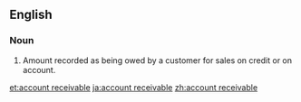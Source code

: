 ==English==

===Noun===
{{en-noun|head=[[account]] [[receivable]]|accounts receivable}}
# {{context|accounting|usually|pluralonly|lang=en}} Amount recorded as being owed by a customer for sales on credit or on account.

[[et:account receivable]]
[[ja:account receivable]]
[[zh:account receivable]]